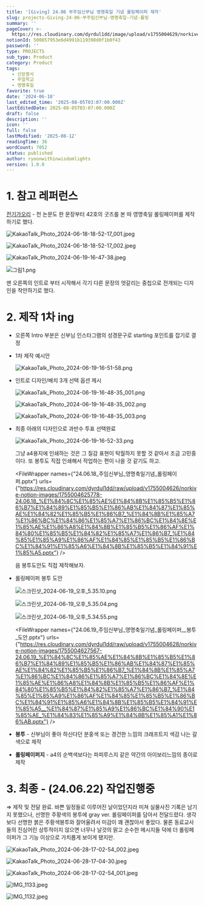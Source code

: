 ```yaml
---
title: '[Giving] 24.06 부주임신부님 영명축일 기념 롤링페이퍼 제작'
slug: projects-Giving-24-06-부주임신부님-영명축일-기념-롤링
summary: ''
pageCover: >-
  https://res.cloudinary.com/dyrdul1dd/image/upload/v1755004629/norkive-notion-images/1755004629562-E1_84_89_E1_85_B3_E1_84_8F_E1_85_B3_E1_84_85_E1_85_B5_E1_86_AB_E1_84_89_E1_85_A3_E1_86_BA_2024-06-19_E1_84_8B_E1_85_A9_E1_84_92_E1_85_AE_9.16.27.png
notionId: 500857953e6d4991b119398d0f1b0f43
password: ''
type: PROJECTS
sub_type: Product
category: Product
tags:
  - 신앙봉사
  - 주일학교
  - 영명축일
favorite: true
date: '2024-06-18'
last_edited_time: '2025-08-05T03:07:00.000Z'
lastEditedDate: 2025-08-05T03:07:00.000Z
draft: false
description: ''
icon: ''
full: false
lastModified: '2025-08-12'
readingTime: 36
wordCount: 7052
status: published
author: ryoonwithinwisdomlights
version: 1.0.0
---
```



# 1. 참고 레퍼런스


[전기가오리](https://philo-electro-ray.org/) - 천 논문도 한 문장부터 42호의 굿즈를 본 따 영명축일 롤링페이퍼를 제작하기로 했다.


![KakaoTalk_Photo_2024-06-18-18-52-17_001.jpeg](https://res.cloudinary.com/dyrdul1dd/image/upload/v1755004596/norkive-notion-images/1755004593689-KakaoTalk_Photo_2024-06-18-18-52-17_001.jpg)


![KakaoTalk_Photo_2024-06-18-18-52-17_002.jpeg](https://res.cloudinary.com/dyrdul1dd/image/upload/v1755004600/norkive-notion-images/1755004599611-KakaoTalk_Photo_2024-06-18-18-52-17_002.jpg)


![KakaoTalk_Photo_2024-06-19-16-47-38.jpeg](https://res.cloudinary.com/dyrdul1dd/image/upload/v1755004602/norkive-notion-images/1755004602225-KakaoTalk_Photo_2024-06-19-16-47-38.jpg)


![그림1.png](https://prod-files-secure.s3.us-west-2.amazonaws.com/056ff9f5-a9ef-486f-8acb-9eef51d06a2d/8262e9a3-3253-4af4-beda-c506a3a379ac/%E1%84%80%E1%85%B3%E1%84%85%E1%85%B5%E1%86%B71.png?X-Amz-Algorithm=AWS4-HMAC-SHA256&X-Amz-Content-Sha256=UNSIGNED-PAYLOAD&X-Amz-Credential=ASIAZI2LB466T3LNEC2O%2F20250812%2Fus-west-2%2Fs3%2Faws4_request&X-Amz-Date=20250812T131624Z&X-Amz-Expires=3600&X-Amz-Security-Token=IQoJb3JpZ2luX2VjEMz%2F%2F%2F%2F%2F%2F%2F%2F%2F%2FwEaCXVzLXdlc3QtMiJHMEUCIQCeto%2FYry3szZ9kvJ2aVkLcpSbrGZu7j5NFUROdxdxGFwIgYXEKdjjquOFUuLRMUdzMxiUU7AIAHKlJfTOUVzmRFK0q%2FwMIFRAAGgw2Mzc0MjMxODM4MDUiDEnydawTa7icPa2sSyrcA1thilK2xVW4Q96j3noV%2F%2FcaB7KgeLHlNJc8siIC5L%2Fuec%2BJjqYxBSimldTFlmR5DzhEU%2F08W2bQ1f5381dfCKSzbubeY2b9sPieZ0SPy1bsfZ3Ip4zEDoSkaM9Fv22yqAKG7LnhIltFJNAzBhSWQprckVzia%2BdQgQw7UPw08klyeXmEjTk0oeDAMVB2Rj8DRtDQsDT54RXcyCdTgtKFS0V9WwxMRnz%2B5q4T8EcuMuq5RNCZs5JvJXaeyk82KsPyMtlwlXyrd4jFwx7TXgTrcs%2Fjxxkl6ol9iuZvfDPLmxTKlIoem33ZN%2B54oTxuYArlkglL7AF7slRjM9oImMeWru5%2Ft2EYormMpKb6tlZqm%2F9ShVSM76veSvP9wyOLA8ftcsRozGQ86%2B5lsCvRJzAVWXvmnexBsKe9Ph3ucDkG1zJZnwraNzgBL4cEQYKLLVDMRvhVCw1zRvmwcJJDMiDb0x6igpH1UnC%2BYrHvsWeXBs3%2FxYe31pocEXoeEqkhXIzOXvQS9uHrDajAnfkvK67Z%2FLBRfJhPkpt5wuc%2BVnVqIL0QWaNHDh0%2FUA37gJ9X1KDl4ufjfPbuABvFg127cIPKNUyMfQ4Cj%2BGWdb0wKZ%2BiV5Oy5FT50GHbLYCy%2FsAzML7W7MQGOqUBRRATBQFmYq6j%2F%2FiV0hpC%2F3ECCNLzWBC0XnTjnVmDiTVxjlM5LG6u9QYFm9k1znE1RNaS8HL1rKQ6r2yF15EvOuMqu9az2BMRZDOZ2QXfbHaCzwwf4QJEKWYgftIhbOK8KBdWmmVm27TEMN8zZ%2BT7VJuA6xCt2XhGDF%2BhohyRTdz1%2B2URKCQi7O96USCMQpFjTNnNBCWFTjqNf27yhbDRhTwW4aKb&X-Amz-Signature=9ae362497dde7bf8074154e2976fbe033f6c9a2af5ab44a39b3be8ceae4eb9cb&X-Amz-SignedHeaders=host&x-amz-checksum-mode=ENABLED&x-id=GetObject)


맨 오른쪽의 인트로 부터 시작해서 각기 다른 문장의 엇갈리는 중첩으로 전개되는 디자인을 착안하기로 했다.


# 2. 제작 1차 ing

- 오른쪽 Intro 부분은 신부님 인스타그램의 성경문구로 starting 포인트를 잡기로 결정
- 1차 제작 예시안

    ![KakaoTalk_Photo_2024-06-19-16-51-58.png](https://res.cloudinary.com/dyrdul1dd/image/upload/v1755004607/norkive-notion-images/1755004606657-KakaoTalk_Photo_2024-06-19-16-51-58.png)

- 인트로 디자인/배치 3개 선택 옵션 제시

    ![KakaoTalk_Photo_2024-06-19-16-48-35_001.png](https://res.cloudinary.com/dyrdul1dd/image/upload/v1755004608/norkive-notion-images/1755004608010-KakaoTalk_Photo_2024-06-19-16-48-35_001.png)


    ![KakaoTalk_Photo_2024-06-19-16-48-35_002.png](https://res.cloudinary.com/dyrdul1dd/image/upload/v1755004609/norkive-notion-images/1755004609315-KakaoTalk_Photo_2024-06-19-16-48-35_002.png)


    ![KakaoTalk_Photo_2024-06-19-16-48-35_003.png](https://res.cloudinary.com/dyrdul1dd/image/upload/v1755004611/norkive-notion-images/1755004610797-KakaoTalk_Photo_2024-06-19-16-48-35_003.png)

- 최종 아래의 디자인으로 과반수 투표 선택완료

    ![KakaoTalk_Photo_2024-06-19-16-52-33.png](https://res.cloudinary.com/dyrdul1dd/image/upload/v1755004612/norkive-notion-images/1755004612355-KakaoTalk_Photo_2024-06-19-16-52-33.png)


    그냥 a4용지에 인쇄하는 것은 그 질감 표현이 탁월하지 못할 것 같아서 조금 고민중이다. 또 봉투도 직접 인쇄해서 작업하는 편이 나을 것 같기도 하고. 
    
    


    <FileWrapper names={"24.06.18_주임신부님_영명축일기념_롤링페이퍼.pptx"} urls={"https://res.cloudinary.com/dyrdul1dd/raw/upload/v1755004626/norkive-notion-images/1755004625778-24.06.18_%E1%84%8C%E1%85%AE%E1%84%8B%E1%85%B5%E1%86%B7%E1%84%89%E1%85%B5%E1%86%AB%E1%84%87%E1%85%AE%E1%84%82%E1%85%B5%E1%86%B7_%E1%84%8B%E1%85%A7%E1%86%BC%E1%84%86%E1%85%A7%E1%86%BC%E1%84%8E%E1%85%AE%E1%86%A8%E1%84%8B%E1%85%B5%E1%86%AF%E1%84%80%E1%85%B5%E1%84%82%E1%85%A7%E1%86%B7_%E1%84%85%E1%85%A9%E1%86%AF%E1%84%85%E1%85%B5%E1%86%BC%E1%84%91%E1%85%A6%E1%84%8B%E1%85%B5%E1%84%91%E1%85%A5.pptx"} />


    음  봉투도안도 직접 제작해보자.

- 롤링페이퍼 봉투 도안

    ![스크린샷_2024-06-19_오후_5.35.10.png](https://res.cloudinary.com/dyrdul1dd/image/upload/v1755004614/norkive-notion-images/1755004613812-E1_84_89_E1_85_B3_E1_84_8F_E1_85_B3_E1_84_85_E1_85_B5_E1_86_AB_E1_84_89_E1_85_A3_E1_86_BA_2024-06-19_E1_84_8B_E1_85_A9_E1_84_92_E1_85_AE_5.35.10.png)


    ![스크린샷_2024-06-19_오후_5.35.04.png](https://res.cloudinary.com/dyrdul1dd/image/upload/v1755004615/norkive-notion-images/1755004615116-E1_84_89_E1_85_B3_E1_84_8F_E1_85_B3_E1_84_85_E1_85_B5_E1_86_AB_E1_84_89_E1_85_A3_E1_86_BA_2024-06-19_E1_84_8B_E1_85_A9_E1_84_92_E1_85_AE_5.35.04.png)


    ![스크린샷_2024-06-19_오후_5.34.55.png](https://res.cloudinary.com/dyrdul1dd/image/upload/v1755004617/norkive-notion-images/1755004616743-E1_84_89_E1_85_B3_E1_84_8F_E1_85_B3_E1_84_85_E1_85_B5_E1_86_AB_E1_84_89_E1_85_A3_E1_86_BA_2024-06-19_E1_84_8B_E1_85_A9_E1_84_92_E1_85_AE_5.34.55.png)


    <FileWrapper names={"24.06.19_주임신부님_영명축일기념_롤링페이퍼__봉투_도안.pptx"} urls={"https://res.cloudinary.com/dyrdul1dd/raw/upload/v1755004628/norkive-notion-images/1755004627567-24.06.19_%E1%84%8C%E1%85%AE%E1%84%8B%E1%85%B5%E1%86%B7%E1%84%89%E1%85%B5%E1%86%AB%E1%84%87%E1%85%AE%E1%84%82%E1%85%B5%E1%86%B7_%E1%84%8B%E1%85%A7%E1%86%BC%E1%84%86%E1%85%A7%E1%86%BC%E1%84%8E%E1%85%AE%E1%86%A8%E1%84%8B%E1%85%B5%E1%86%AF%E1%84%80%E1%85%B5%E1%84%82%E1%85%A7%E1%86%B7_%E1%84%85%E1%85%A9%E1%86%AF%E1%84%85%E1%85%B5%E1%86%BC%E1%84%91%E1%85%A6%E1%84%8B%E1%85%B5%E1%84%91%E1%85%A5__%E1%84%87%E1%85%A9%E1%86%BC%E1%84%90%E1%85%AE_%E1%84%83%E1%85%A9%E1%84%8B%E1%85%A1%E1%86%AB.pptx"} />

- <strong>봉투</strong> - 신부님이 좋아 하신다던 분홍색 또는 경건한 느낌의 크래프트지 색감 나는 갈색으로 제작
- <strong>롤링페이퍼지</strong> - a4의 순백색보다는 파피루스지 같은 약간의 아이보리느낌의 종이로 제작

# 3. 최종 - (24.06.22) 작업진행중


⇒ 제작 및 전달 완료. 바쁜 일정들로 이루어진 날이었던지라 미쳐 실물사진 기록은 남기지 못했으나, 선명한 주황색의 봉투에 gray ver. 롤링페이퍼를 담아서 전달드렸다. 생각보다 선명한 붉은 주황색봉투와 잘어울려서 미감이 꽤 괜찮아서 좋았다. 물론 동료교사들의 진심어린 상투적이지 않으면 너무나 날것의 맑고 순수한 메시지들 덕에 더 롤링페이퍼가 그 기능 이상으로 가치롭게 보이게 됐지만.


![KakaoTalk_Photo_2024-06-28-17-02-54_002.jpeg](https://res.cloudinary.com/dyrdul1dd/image/upload/v1755004618/norkive-notion-images/1755004618218-KakaoTalk_Photo_2024-06-28-17-02-54_002.jpg)


![KakaoTalk_Photo_2024-06-28-17-04-30.jpeg](https://res.cloudinary.com/dyrdul1dd/image/upload/v1755004620/norkive-notion-images/1755004619863-KakaoTalk_Photo_2024-06-28-17-04-30.jpg)


![KakaoTalk_Photo_2024-06-28-17-02-54_001.jpeg](https://res.cloudinary.com/dyrdul1dd/image/upload/v1755004621/norkive-notion-images/1755004621320-KakaoTalk_Photo_2024-06-28-17-02-54_001.jpg)


![IMG_1133.jpeg](https://res.cloudinary.com/dyrdul1dd/image/upload/v1755004622/norkive-notion-images/1755004622552-IMG_1133.jpg)


![IMG_1132.jpeg](https://res.cloudinary.com/dyrdul1dd/image/upload/v1755004624/norkive-notion-images/1755004623952-IMG_1132.jpg)

